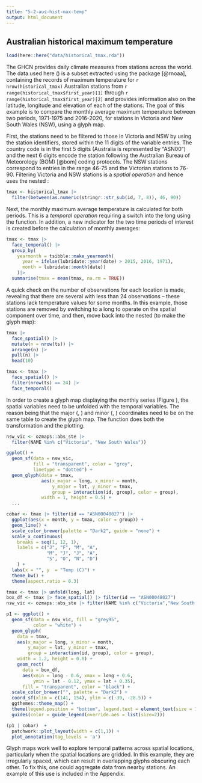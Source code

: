 ```yaml
---
title: "5-2-aus-hist-max-temp"
output: html_document
---
```


## Australian historical maximum temperature {#historicaltmax}

```r

load(here::here("data/historical_tmax.rda"))
```


The GHCN provides daily climate measures from stations across the world. The data used here (\code{historical_tmax}) is a subset extracted using the package \pkg{rnoaa} [@rnoaa], containing the records of maximum temperature for `r nrow(historical_tmax)` Australian stations from `r range(historical_tmax$first_year)[1]` through `r range(historical_tmax$first_year)[2]` and provides information also on the latitude, longitude and elevation of each of the  stations. <!-- This data  is already cast into a \code{cubble} data object (please see Appendix X for the code to extract  the data from XX and prepare the data into \code{cubble} form), with \code{id} as the key, \code{date} as the index, and \code{c(longitude, latitude)} as the coordinates.--> The goal of this example is to compare the monthly average maximum temperature between two periods, 1971-1975 and 2016-2020, for stations in Victoria and New South Wales (NSW), using a glyph map.

First, the stations need to be filtered to those in Victoria and NSW by using the station identifiers, stored within the 11 digits of the \code{id} variable entries. The country code is in the first 5 digits (Australia is represented by "ASN00") and the next 6 digits encode the station following the Australian Bureau of Meteorology (BOM) [@bom] coding protocols. The NSW stations correspond to entries in the range 46-75 and the Victorian stations to 76-90. Filtering Victoria and NSW stations is a *spatial operation* and hence uses the nested \code{cubble}: 

<!-- BOM link: http://www.bom.gov.au/climate/cdo/about/site-num.shtml -->

```r

tmax <- historical_tmax |>
  filter(between(as.numeric(stringr::str_sub(id, 7, 8)), 46, 90))
```

Next, the monthly maximum average temperature is  calculated for both periods. This is a *temporal operation* requiring a switch into the long \code{cubble} using the \code{face_temporal()} function. In addition, a new indicator for the two time periods of interest is created before the calculation of monthly averages:

```r
tmax <- tmax |>
  face_temporal() |> 
  group_by(
    yearmonth = tsibble::make_yearmonth(
      year = ifelse(lubridate::year(date) > 2015, 2016, 1971),
      month = lubridate::month(date))
    )|>
  summarise(tmax = mean(tmax, na.rm = TRUE))
```

A quick check on the number of observations for each location is made, revealing that there are several with less than 24 observations -- these stations lack temperature values for some months. In this example, those stations are removed by switching to a long \code{cubble} to operate on the spatial component over time, and then, move back into the nested \code{cubble} (to make the glyph map):

```r
tmax |> 
  face_spatial() |> 
  mutate(n = nrow(ts)) |>
  arrange(n) |>
  pull(n) |> 
  head(10)

tmax <- tmax |> 
  face_spatial() |> 
  filter(nrow(ts) == 24) |>
  face_temporal()
```

In order to create a glyph map displaying the monthly series  (Figure \ref{fig:basic-manip}), the spatial variables need to be unfolded with the temporal variables. The reason being that the major (\code{long}, \code{lat}) and minor (\code{month}, \code{tmax}) coordinates need to be on the same table to create the glyph map. The \code{geom_glyph()} function does both the transformation and the plotting. 

```r
nsw_vic <- ozmaps::abs_ste |>
  filter(NAME %in% c("Victoria", "New South Wales"))

ggplot() +
  geom_sf(data = nsw_vic,
          fill = "transparent", color = "grey",
          linetype = "dotted") +
  geom_glyph(data = tmax,
             aes(x_major = long, x_minor = month,
                 y_major = lat, y_minor = tmax,
                 group = interaction(id, group), color = group),
             width = 1, height = 0.5) +
  ...
```

```r
cobar <- tmax |> filter(id == "ASN00048027") |>
  ggplot(aes(x = month, y = tmax, color = group)) +
  geom_line() +
  scale_color_brewer(palette = "Dark2", guide = "none") +
  scale_x_continuous(
    breaks = seq(1, 12, 1), 
    labels = c("J", "F", "M", "A",
               "M", "J", "J", "A",
               "S", "O", "N", "D")
    ) +
  labs(x = "", y  = "Temp (C)") +
  theme_bw() + 
  theme(aspect.ratio = 0.3)

```


```r
tmax <- tmax |> unfold(long, lat)
box_df <- tmax |> face_spatial() |> filter(id == "ASN00048027")
nsw_vic <- ozmaps::abs_ste |> filter(NAME %in% c("Victoria","New South Wales"))

p1 <- ggplot() + 
  geom_sf(data = nsw_vic, fill = "grey95", 
          color = "white") + 
  geom_glyph(
    data = tmax, 
    aes(x_major = long, x_minor = month, 
        y_major = lat, y_minor = tmax,
        group = interaction(id, group), color = group),
    width = 1.2, height = 0.8) +
    geom_rect(
      data = box_df,
      aes(xmin = long - 0.6, xmax = long + 0.6,
          ymin = lat - 0.12, ymax = lat + 0.35),
      fill = "transparent", color = "black") +
  scale_color_brewer("", palette = "Dark2") + 
  coord_sf(xlim = c(141, 154), ylim = c(-39, -28.5)) + 
  ggthemes::theme_map() +
  theme(legend.position = "bottom", legend.text = element_text(size = 10)) + 
  guides(color = guide_legend(override.aes = list(size=2)))

(p1 | cobar)  + 
  patchwork::plot_layout(width = c(1,1)) + 
  plot_annotation(tag_levels = 'a')

```

Glyph maps work well to explore temporal patterns across spatial locations, particularly when the spatial locations are gridded. In this example, they are irregularly spaced, which can result in overlapping glyphs obscuring each other. To fix this, one could aggregate data from nearby stations. An example of this use is included in the Appendix. 
